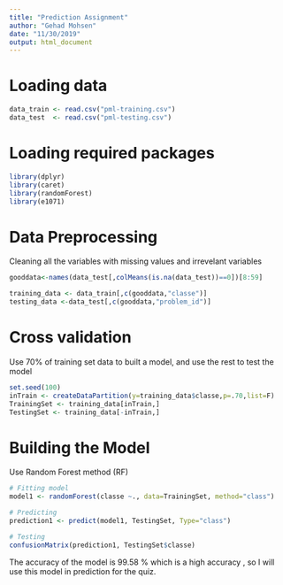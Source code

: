 ```yaml
---
title: "Prediction Assignment"
author: "Gehad Mohsen"
date: "11/30/2019"
output: html_document
---
```


# Loading data

```r
data_train <- read.csv("pml-training.csv")
data_test  <- read.csv("pml-testing.csv")

```

# Loading required packages 

```r
library(dplyr)
library(caret)
library(randomForest)
library(e1071)

```


# Data Preprocessing

Cleaning all the variables with missing values and irrevelant variables

```r
gooddata<-names(data_test[,colMeans(is.na(data_test))==0])[8:59]

training_data <- data_train[,c(gooddata,"classe")]
testing_data <-data_test[,c(gooddata,"problem_id")]

```

# Cross validation

Use 70% of training set data to built a model, and use the rest to test the model

```r
set.seed(100)
inTrain <- createDataPartition(y=training_data$classe,p=.70,list=F)
TrainingSet <- training_data[inTrain,]
TestingSet <- training_data[-inTrain,]

```

# Building the Model 

Use Random Forest method (RF)

```r

# Fitting model
model1 <- randomForest(classe ~., data=TrainingSet, method="class")

# Predicting
prediction1 <- predict(model1, TestingSet, Type="class")

# Testing
confusionMatrix(prediction1, TestingSet$classe)

```

The accuracy of the model is 99.58 % which is a high accuracy , so I will use this model in prediction for the quiz.
